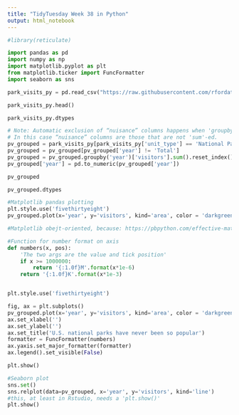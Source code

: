 ```yaml
---
title: "TidyTuesday Week 38 in Python"
output: html_notebook
---
```




```r
#library(reticulate)
```

```python
import pandas as pd
import numpy as np
import matplotlib.pyplot as plt
from matplotlib.ticker import FuncFormatter
import seaborn as sns
```

```python
park_visits_py = pd.read_csv("https://raw.githubusercontent.com/rfordatascience/tidytuesday/master/data/2019/2019-09-17/national_parks.csv")
```


```python
park_visits_py.head()

park_visits_py.dtypes

# Note: Automatic exclusion of “nuisance” columns happens when 'groupby'.
# In this case “nuisance” columns are those that are not 'sum'-ed.
pv_grouped = park_visits_py[park_visits_py['unit_type'] == 'National Park']
pv_grouped = pv_grouped[pv_grouped['year'] != 'Total']
pv_grouped = pv_grouped.groupby('year')['visitors'].sum().reset_index()
pv_grouped['year'] = pd.to_numeric(pv_grouped['year'])

pv_grouped

pv_grouped.dtypes
```

```python
#Matplotlib pandas plotting
plt.style.use('fivethirtyeight')
pv_grouped.plot(x='year', y='visitors', kind='area', color = 'darkgreen', alpha=0.3)
```

```python
#Matplotlib obejt-oriented, because: https://pbpython.com/effective-matplotlib.html

#Function for number format on axis
def numbers(x, pos):
    'The two args are the value and tick position'
    if x >= 1000000:
        return '{:1.0f}M'.format(x*1e-6)
    return '{:1.0f}K'.format(x*1e-3)


plt.style.use('fivethirtyeight')

fig, ax = plt.subplots()
pv_grouped.plot(x='year', y='visitors', kind='area', color = 'darkgreen', alpha=0.3, ax=ax)
ax.set_xlabel('')
ax.set_ylabel('')
ax.set_title('U.S. national parks have never been so popular')
formatter = FuncFormatter(numbers)
ax.yaxis.set_major_formatter(formatter)
ax.legend().set_visible(False)

plt.show()
```






```python
#Seaborn plot
sns.set()
sns.relplot(data=pv_grouped, x='year', y='visitors', kind='line')
#this, at least in Rstudio, needs a 'plt.show()'
plt.show()
```
